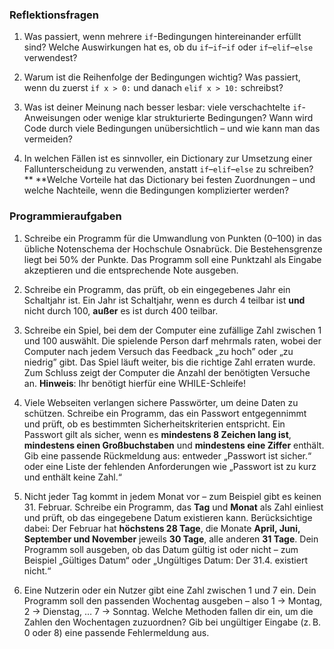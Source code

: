 ### Reflektionsfragen

1.  Was passiert, wenn mehrere `if`-Bedingungen hintereinander erfüllt sind? 
Welche Auswirkungen hat es, ob du `if`–`if`–`if` oder `if`–`elif`–`else` verwendest?

2.  Warum ist die Reihenfolge der Bedingungen wichtig? Was passiert, wenn du zuerst `if x > 0:` und danach `elif x > 10:` schreibst?

3.  Was ist deiner Meinung nach besser lesbar: viele verschachtelte `if`-Anweisungen oder wenige klar strukturierte Bedingungen? Wann wird Code durch viele Bedingungen unübersichtlich – und wie kann man das vermeiden?
4.  In welchen Fällen ist es sinnvoller, ein Dictionary zur Umsetzung einer Fallunterscheidung zu verwenden, anstatt `if`–`elif`–`else` zu schreiben?** **Welche Vorteile hat das Dictionary bei festen Zuordnungen – und welche Nachteile, wenn die Bedingungen komplizierter werden?

### Programmieraufgaben

1.  Schreibe ein Programm für die Umwandlung von Punkten (0–100) in das übliche Notenschema der Hochschule Osnabrück. Die Bestehensgrenze liegt bei 50% der Punkte. Das Programm soll eine Punktzahl als Eingabe akzeptieren und die entsprechende Note ausgeben.

2.  Schreibe ein Programm, das prüft, ob ein eingegebenes Jahr ein Schaltjahr ist. 
Ein Jahr ist Schaltjahr, wenn es durch 4 teilbar ist **und** nicht durch 100, **außer** es ist durch 400 teilbar.

3.  Schreibe ein Spiel, bei dem der Computer eine zufällige Zahl zwischen 1 und 100 auswählt. Die spielende Person darf mehrmals raten, wobei der Computer nach jedem Versuch das Feedback „zu hoch" oder „zu niedrig" gibt. Das Spiel läuft weiter, bis die richtige Zahl erraten wurde. Zum Schluss zeigt der Computer die Anzahl der benötigten Versuche an. **Hinweis**: Ihr benötigt hierfür eine WHILE-Schleife!

4.  Viele Webseiten verlangen sichere Passwörter, um deine Daten zu schützen. Schreibe ein Programm, das ein Passwort entgegennimmt und prüft, ob es bestimmten Sicherheitskriterien entspricht. Ein Passwort gilt als sicher, wenn es **mindestens 8 Zeichen lang ist**, **mindestens einen Großbuchstaben** und **mindestens eine Ziffer** enthält. Gib eine passende Rückmeldung aus: entweder „Passwort ist sicher.“ oder eine Liste der fehlenden Anforderungen wie „Passwort ist zu kurz und enthält keine Zahl.“

5.  Nicht jeder Tag kommt in jedem Monat vor – zum Beispiel gibt es keinen 31. Februar. Schreibe ein Programm, das **Tag** und **Monat** als Zahl einliest und prüft, ob das eingegebene Datum existieren kann. Berücksichtige dabei: Der Februar hat **höchstens 28 Tage**, die Monate **April, Juni, September und November** jeweils **30 Tage**, alle anderen **31 Tage**. Dein Programm soll ausgeben, ob das Datum gültig ist oder nicht – zum Beispiel „Gültiges Datum“ oder „Ungültiges Datum: Der 31.4. existiert nicht.“

6.  Eine Nutzerin oder ein Nutzer gibt eine Zahl zwischen 1 und 7 ein. Dein Programm soll den passenden Wochentag ausgeben – also 1 → Montag, 2 → Dienstag, … 7 → Sonntag. Welche Methoden fallen dir ein, um die Zahlen den Wochentagen zuzuordnen? Gib bei ungültiger Eingabe (z. B. 0 oder 8) eine passende Fehlermeldung aus.






